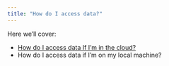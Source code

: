 ```yaml
---
title: "How do I access data?"
---
```


Here we'll cover: 

- [How do I access data If I'm in the cloud?](how-tos/if-im-in-the-cloud.qmd)
- How do I access data if I'm on my local machine?
